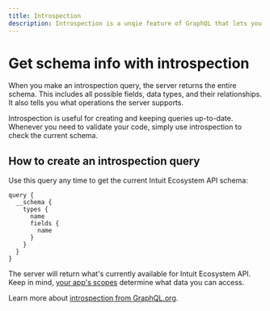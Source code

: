```yaml
---
title: Introspection
description: Introspection is a unqie feature of GraphQL that lets you query the server any time to see the current schema. 
---
```


# Get schema info with introspection
When you make an introspection query, the server returns the entire schema. This includes all possible fields, data types, and their relationships. It also tells you what operations the server supports.

Introspection is useful for creating and keeping queries up-to-date. Whenever you need to validate your code, simply use introspection to check the current schema. 

## How to create an introspection query

Use this query any time to get the current Intuit Ecosystem API schema:

```
query {
  __schema {
    types {
      name
      fields {
        name
      }
    }
  }
}
```
The server will return what's currently available for Intuit Ecosystem API. Keep in mind, [your app's scopes](../../getting-started/scopes/) determine what data you can access.

Learn more about [introspection from GraphQL.org](https://graphql.org/learn/introspection/).